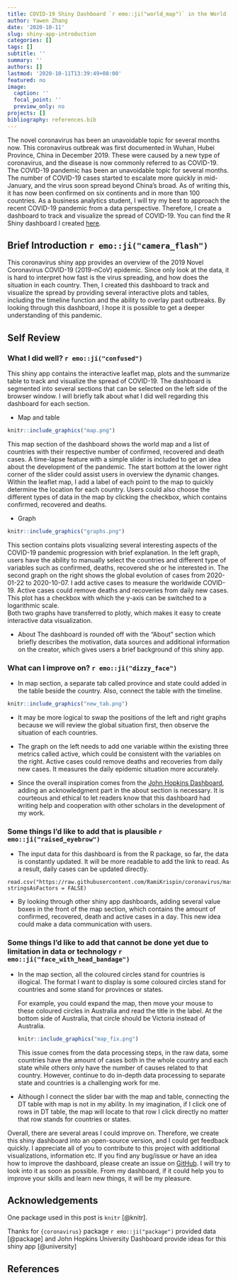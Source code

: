 ```yaml
---
title: COVID-19 Shiny Dashboard `r emo::ji("world_map")` in the World
author: Yawen Zhang
date: '2020-10-11'
slug: shiny-app-introduction
categories: []
tags: []
subtitle: ''
summary: ''
authors: []
lastmod: '2020-10-11T13:39:49+08:00'
featured: no
image:
  caption: ''
  focal_point: ''
  preview_only: no
projects: []
bibliography: references.bib
---
```




The novel coronavirus has been an unavoidable topic for several months now. This coronavirus outbreak was first documented in Wuhan, Hubei Province, China in December 2019. These were caused by a new type of coronavirus, and the disease is now commonly referred to as COVID-19. The COVID-19 pandemic has been an unavoidable topic for several months. The number of COVID-19 cases started to escalate more quickly in mid-January, and the virus soon spread beyond China’s broad. As of writing this, it has now been confirmed on six continents and in more than 100 countries. 
As a business analytics student, I will try my best to approach the recent COVID-19 pandemic from a data perspective. Therefore, I create a dashboard to track and visualize the spread of COVID-19. You can find the R Shiny dashboard I created [here](https://yawen.shinyapps.io/shiny-assessment-yawenzhang9701/). 



## Brief Introduction `r emo::ji("camera_flash")`

This coronavirus shiny app provides an overview of the 2019 Novel Coronavirus COVID-19 (2019-nCoV) epidemic. Since only look at the data, it is hard to interpret how fast is the virus spreading, and how does the situation in each country. Then, I created this dashboard to track and visualize the spread by providing several interactive plots and tables, including the timeline function and the ability to overlay past outbreaks. By looking through this dashboard, I hope it is possible to get a deeper understanding of this pandemic. 

## Self Review

### What I did well? `r emo::ji("confused")`

This shiny app contains the interactive leaflet map, plots and the summarize table to track and visualize the spread of COVID-19. The dashboard is segmented into several sections that can be selected on the left side of the browser window. I will briefly talk about what I did well regarding this dashboard for each section. 

  
  - Map and table
```r
knitr::include_graphics("map.png")
```
  This map section of the dashboard shows the world map and a list of countries with their respective number of confirmed, recovered and death cases. A time-lapse feature with a simple slider is included to get an idea about the development of the pandemic. The start bottom at the lower right corner of the slider could assist users in overview the dynamic changes. 
Within the leaflet map, I add a label of each point to the map to quickly determine the location for each country. Users could also choose the different types of data in the map by clicking the checkbox, which contains confirmed, recovered and deaths. 

  
  -	Graph
```r
knitr::include_graphics("graphs.png")
```    
  This section contains plots visualizing several interesting aspects of the COVID-19 pandemic progression with brief explanation. 
In the left graph, users have the ability to manually select the countries and different type of variables such as confirmed, deaths, recovered she or he interested in. 
The second graph on the right shows the global evolution of cases from 2020-01-22 to 2020-10-07. I add active cases to measure the worldwide COVID-19. Active cases could remove deaths and recoveries from daily new cases.  This plot has a checkbox with which the y-axis can be switched to a logarithmic scale.   
  Both two graphs have transferred to plotly, which makes it easy to create interactive data visualization. 
  
  -	About 
  The dashboard is rounded off with the “About” section which briefly describes the motivation, data sources and additional information on the creator, which gives users a brief background of this shiny app. 
  
### What can I improve on? `r emo::ji("dizzy_face")`

  -	In map section, a separate tab called province and state could added in the table beside the country. Also, connect the table with the timeline.
  
```r
knitr::include_graphics("new_tab.png")
```
    
  -	It may be more logical to swap the positions of the left and right graphs because we will review the global situation first, then observe the situation of each countries. 
      
  -	The graph on the left needs to add one variable within the existing three metrics called active, which could be consistent with the variables on the right. Active cases could remove deaths and recoveries from daily new cases. It measures the daily epidemic situation more accurately. 
      
  -	Since the overall inspiration comes from the [John Hopkins Dashboard](https://coronavirus.jhu.edu/map.html), adding an acknowledgment part in the about section is necessary. It is courteous and ethical to let readers know that this dashboard had writing help and cooperation with other scholars in the development of my work. 
  
### Some things I'd like to add that is plausible `r emo::ji("raised_eyebrow")`

  -	The input data for this dashboard is from the R package, so far, the data is constantly updated. It will be more readable to add the link to read. As a result, daily cases can be updated directly. 
```
read.csv("https://raw.githubusercontent.com/RamiKrispin/coronavirus/master/csv/coronavirus.csv", stringsAsFactors = FALSE)
```
    
  -	By looking through other shiny app dashboards, adding several value boxes in the front of the map section, which contains the amount of confirmed, recovered, death and active cases in a day. This new idea could make a data communication with users. 
  
### Some things I’d like to add that cannot be done yet due to limitation in data or technology `r emo::ji("face_with_head_bandage")`


  -	In the map section, all the coloured circles stand for countries is illogical. The format I want to display is some coloured circles stand for countries and some stand for provinces or states. 
    
    For example, you could expand the map, then move your mouse to these coloured circles in Australia and read the title in the label. At the bottom side of Australia, that circle should be Victoria instead of Australia. 
```r
knitr::include_graphics("map_fix.png")
```
  This issue comes from the data processing steps, in the raw data, some countries have the amount of cases both in the whole country and each state while others only have the number of causes related to that country.  However, continue to do in-depth data processing to separate state and countries is a challenging work for me.
      
  -	Although I connect the slider bar with the map and table, connecting the DT table with map is not in my ability. In my imagination, if I click one of rows in DT table, the map will locate to that row I click directly no matter that row stands for countries or states. 
  
  
Overall, there are several areas I could improve on. Therefore, we create this shiny dashboard into an open-source version, and I could get feedback quickly. I appreciate all of you to contribute to this project with additional visualizations, information etc. If you find any bug/issue or have an idea how to improve the dashboard, please create an issue on [GitHub](https://github.com/etc5523-2020/shiny-assessment-yawenzhang9701). I will try to look into it as soon as possible. From my dashboard, if it could help you to improve your skills and learn new things, it will be my pleasure. 


## Acknowledgements

One package used in this post is `knitr` [@knitr]. 
  
Thanks for `{coronavirus}` package `r emo::ji("package")` provided data [@package] and John Hopkins University Dashboard provide ideas for this shiny app [@university]


##  References




